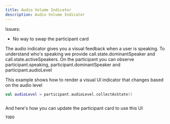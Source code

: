 ```yaml
---
title: Audio Volume Indicator
description: Audio Volume Indicator
---
```


Issues:
* No way to swap the participant card

The audio indicator gives you a visual feedback when a user is speaking.
To understand who's speaking we provide call.state.dominantSpeaker and call.state.activeSpeakers.
On the participant you can observe participant.speaking, participant.dominantSpeaker and participant.audioLevel

This example shows how to render a visual UI indicator that changes based on the audio level

```kotlin
val audioLevel = participant.audioLevel.collectAsState()



```

And here's how you can update the participant card to use this UI

```kotlin
TODO
```